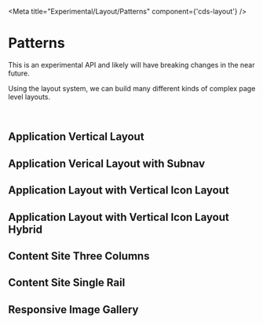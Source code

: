 
<Meta title="Experimental/Layout/Patterns" component={'cds-layout'} />

# Patterns

<cds-alert status="warning" closable="false" cds-layout="m-b:md">
  <cds-alert-content>
    This is an experimental API and likely will have breaking changes in the near future.
  </cds-alert-content>
</cds-alert>

Using the layout system, we can build many different kinds of complex page level layouts.

<br />

## Application Vertical Layout

<Preview>
  <Story id="experimental-layout-stories--patterns-application-vertical-layout" />
</Preview>

## Application Verical Layout with Subnav

<Preview>
  <Story id="experimental-layout-stories--patterns-application-vertical-layout-subnav" />
</Preview>

## Application Layout with Vertical Icon Layout

<Preview>
  <Story id="experimental-layout-stories--patterns-application-vertical-icon-layout" />
</Preview>

## Application Layout with Vertical Icon Layout Hybrid

<Preview>
  <Story id="experimental-layout-stories--patterns-application-vertical-icon-layout-hybrid" />
</Preview>

## Content Site Three Columns

<Preview>
  <Story id="experimental-layout-stories--patterns-content-site-three-column" />
</Preview>

## Content Site Single Rail

<Preview>
  <Story id="experimental-layout-stories--patterns-content-site-single-rail" />
</Preview>

## Responsive Image Gallery

<Preview>
  <Story id="experimental-layout-stories--patterns-responsive-image-gallery" />
</Preview>
